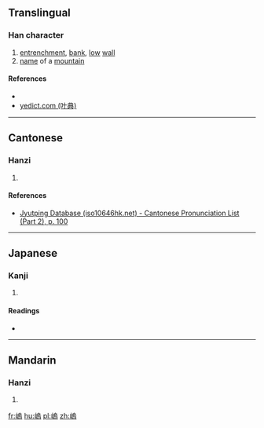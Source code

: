 ==Translingual==

===Han character===
{{Han char|rn=46|rad=山|as=10|sn=13|four=27727|canj=UHRF|ids=⿰山烏}}

# [[entrenchment]], [[bank]], [[low]] [[wall]]
# [[name]] of a [[mountain]]

====References====
* {{Han ref|kx=0317.260|dkj=08347|hdz=10791.110|uh=5D68|ud=23912|bh=DD54|bd=56660}}
* [http://yedict.com/htm/5D/5D68.htm yedict.com (叶典)]

----

==Cantonese==

===Hanzi===
{{yue-hanzi|jyut=[[wu2]]|y=wu2}}

# {{defn|lang=yue|sort=山10}}

====References====
* [http://www.iso10646hk.net/jp/document/download.jsp Jyutping Database (iso10646hk.net) - Cantonese Pronunciation List (Part 2), p. 100]

----

==Japanese==

===Kanji===
{{ja-kanji|grade=|rs=山10}}

# {{defn|lang=ja|sort=山10}}

====Readings====
* {{ja-readings|on=[[お]] (o), [[う]] (u)|kun=}}

----

==Mandarin==

===Hanzi===
{{cmn-hanzi|pin=[[wù]] ([[wu4]])|wg=wu<sup>4</sup>}}

# {{defn|lang=cmn|sort=山10}}

[[fr:嵨]]
[[hu:嵨]]
[[pl:嵨]]
[[zh:嵨]]